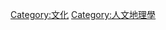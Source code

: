 {{Catmore}}
{{Commonscat|Cultural geography}}

[[Category:文化|Category:文化]]
[[Category:人文地理學|Category:人文地理學]]